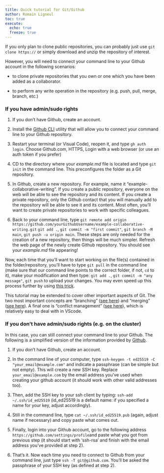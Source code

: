 ```yaml
---
title: Quick tutorial for Git/Github
author: Romain Ligneul
toc: true
execute: 
  echo: true
  freeze: true
---
```


If you only plan to clone public repositories, you can probably just use `git clone https://` or simply download and unzip the repository of interest.

However, you will need to connect your command line to your Github account in the following scenarios:

- to clone private repositories that you own or one which you have been added as a collaborator.

- to perform any write operation in the repository (e.g. push, pull, merge, branch, etc.)

### If you have admin/sudo rights

1. If you don't have Github, create an account. 
   
2. Install the [Github CLI](https://cli.github.com/) utility that will allow you to connect your command line to your Github repository.
   
3. Restart your terminal (or Visual Code), reopen it, and type `gh auth login`. Choose Github.com, HTTPS, Login with a web browser (or use an auth token if you prefer)
   
4. CD to the directory where your *example.md* file is located and type `git init` in the command line. This preconfigures the folder as a Git repository.
5. In Github, create a new repository. For example, name it "example-collaborative-writing". If you create a public repository, everyone on the web will be able to see the repository and its content. If you create a private repository, only the Github contact that you will manually add to the repository will be able to see it and its content. Most often, you'll want to create private repositories to work with specific colleagues.
   
6. Back to your command line, type `git remote add origin https://github.com/yourGithubUsername/example-collaborative-writing.git` `git add .`, `git commit -m "first commit"`, `git branch -M main`, `git push -u origin main`. These steps are only needed for the creation of a new repository, then things will be much simpler. Refresh the web page of the newly create Github repository. You should see your *example.md* file appearing!

Now, each time that you'll want to start working on the file(s) contained in the folder/repository, you'll have to type `git pull` in the command line (make sure that our command line points to the correct folder, if not, `cd` to it), make your modification and then type: `git add .`, `git commit -m "any message"`, `git push` to upload your changes. You may even speed up this process further by using [this trick](#speed-up-the-saving-process-with-git).

This tutorial may be extended to cover other important aspects of Git. The two most important concepts are "branching" ([see here](https://www.atlassian.com/git/tutorials/using-branches)) and "merging" ([see here](https://www.atlassian.com/git/tutorials/using-branches/git-merge)). A final one is "conflict management" ([see here](https://www.atlassian.com/git/tutorials/using-branches/merge-conflicts)), which is relatively easy to deal with in VScode. 

### If you don't have admin/sudo rights (e.g. on the cluster)

In this case, you can still connect your command line to your Github. The following is a simplified version of the information provided by [Github](https://docs.github.com/en/authentication/connecting-to-github-with-ssh/generating-a-new-ssh-key-and-adding-it-to-the-ssh-agent).

1. If you don't have Github, create an account.

2. In the command line of your computer, type `ssh-keygen -t ed25519 -C "your_email@example.com"` and indicate a passphrase (can be simple but not empty). This will create a new SSH key. Replace `your_email@example.com` by the email address you've used when creating your github account (it should work with other valid addresses too).

3. Then, add the SSH key to your ssh client by typing: `ssh-add ~/.ssh/id_ed25519` (id_ed25519 is a default name: if you specified a name for your key, adjust accordingly). 

4. Still in the command line, type `cat ~/.ssh/id_ed25519.pub` (again, adjust name if necessary) and copy paste what comes out.

5. Finally, login into your Github account, go to the following address `https://github.com/settings/profile`and paste what you got from previous step (it should start with 'ssh-rsa' and finish with the email address you've provided at step 2).

6. That's it. Now each time you need to connect to Github from your command line, just type `ssh -T git@github.com`. You'll be asked the passphrase of your SSH key (as defined at step 2). 